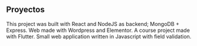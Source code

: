 ## Proyectos
<ProjectCard title="Memories application" link="https://memories579.netlify.app/" bg="linear-gradient(to right, #D4145A 0%, #FBB03B 100%)">
This project was built with React and NodeJS as backend; MongoDB + Express.
</ProjectCard>

<ProjectCard title="Isaba web" link="https://www.isaba.com" bg="linear-gradient(to right, #D4145A 0%, #FBB03B 100%)">
Web made with Wordpress and Elementor.
</ProjectCard>

<ProjectCard title="Notes app" link="https://github.com/eduardo579/ProyectoNotas" bg="linear-gradient(to right, #D4145A 0%, #FBB03B 100%)">
A course project made with Flutter.
</ProjectCard>

<ProjectCard title="Ecommerce template site" link="https://github.com/eduardo579/Escaparate_virtual" bg="linear-gradient(to right, #D4145A 0%, #FBB03B 100%)">
Small web application written in Javascript with field validation.
</ProjectCard>